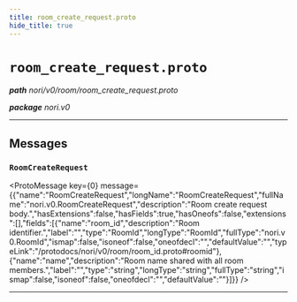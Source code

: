 ```yaml
---
title: room_create_request.proto
hide_title: true
---
```



# `room_create_request.proto`
_**path** nori/v0/room/room_create_request.proto_

_**package** nori.v0_



---

## Messages


### `RoomCreateRequest`
<ProtoMessage key={0} message={{"name":"RoomCreateRequest","longName":"RoomCreateRequest","fullName":"nori.v0.RoomCreateRequest","description":"Room create request body.","hasExtensions":false,"hasFields":true,"hasOneofs":false,"extensions":[],"fields":[{"name":"room_id","description":"Room identifier.","label":"","type":"RoomId","longType":"RoomId","fullType":"nori.v0.RoomId","ismap":false,"isoneof":false,"oneofdecl":"","defaultValue":"","typeLink":"/protodocs/nori/v0/room/room_id.proto#roomid"},{"name":"name","description":"Room name shared with all room members.","label":"","type":"string","longType":"string","fullType":"string","ismap":false,"isoneof":false,"oneofdecl":"","defaultValue":""}]}} />

---


  